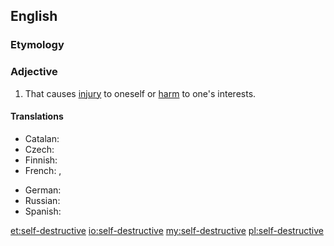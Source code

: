 ==English==

===Etymology===
{{prefix|self|destructive}}

===Adjective===
{{en-adj|head=[[self]]-[[destructive]]}}

# That causes [[injury]] to oneself or [[harm]] to one's interests.

====Translations====
{{trans-top|that causes injury to oneself or harm to one's interests}}
* Catalan: {{t-|ca|autodestructiu}}
* Czech: {{t-|cs|sebezničující}}
* Finnish: {{t-|fi|itsetuhoinen}}
* French: {{t+|fr|autodestructeur|m}}, {{t+|fr|autodestructrice|f}}
{{trans-mid}}
* German: {{t-|de|selbstzerstörerisch}}
* Russian: {{t|ru|самоуничтожающийся}}
* Spanish: {{t-|es|autodestructivo}}
{{trans-bottom}}

[[et:self-destructive]]
[[io:self-destructive]]
[[my:self-destructive]]
[[pl:self-destructive]]